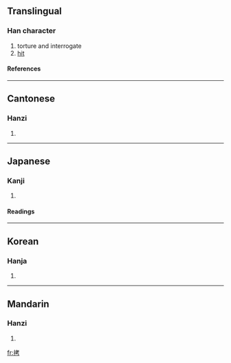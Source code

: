 ==Translingual==
===Han character===
{{Han char|rn=64|rad=手|as=06|sn=9|four=5402<sub>7</sub>|canj=手十大尸 (QJKS)}}
# torture and interrogate
# [[hit]]
====References====
{{Han ref|kx=0428.160|dkj=12006|dj=0777.100|hdz=31866.040|uh=62F7|ud=25335|bh=ABFE|bd=44030}}
----
==Cantonese==
===Hanzi===
{{yue-hanzi|jyut=|y=haau2}}
# {{defn|Cantonese}}
----
==Japanese==
===Kanji===
{{ja-kanji|grade=c|rs=手06}}
# {{defn|Japanese}} 
====Readings====
{{ja-readings|on=[[ごう]] (gō), [[こう]] (kō)|kun=[[うつ]] (utsu)}}
----
==Korean==
===Hanja===
{{ko-hanja|hangeul=고|eumhun=|rv=go|mr=ko|y=ko}}
# {{defn|Korean}}
----
==Mandarin==
===Hanzi===
{{cmn-hanzi|pin=[[kǎo]] ([[kao3]]), [[yí]] ([[yi2]])|wg=k'ao<sup>3</sup>, i<sup>2</sup>}}
# {{defn|Mandarin}}

[[fr:拷]]